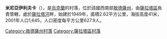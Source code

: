 {{unreferenced|time=2015-10-07T03:25:26+00:00}}
{{coord|46|22|58|N|29|31|5|E|scale:30000|display=title}}

'''米尼亞伊利夫卡'''（{{lang-uk|Міняйлівка}}），是[[烏克蘭|烏克蘭]]的村落，位於該國西南部[[敖德薩州|敖德薩州]]，由[[薩拉塔區|薩拉塔區]]負責管轄，處於[[薩拉塔河|薩拉塔河]]畔，始建於1949年，面積2.62平方公里，海拔高度41米，2001年人口1,645，人口密度每平方公里627.9人。

{{DEFAULTSORT:Міняйлівка}}
[[Category:敖德薩州村落|Category:敖德薩州村落]]
[[Category:薩拉塔區村落|Category:薩拉塔區村落]]


{{Odessa-geo-stub}}